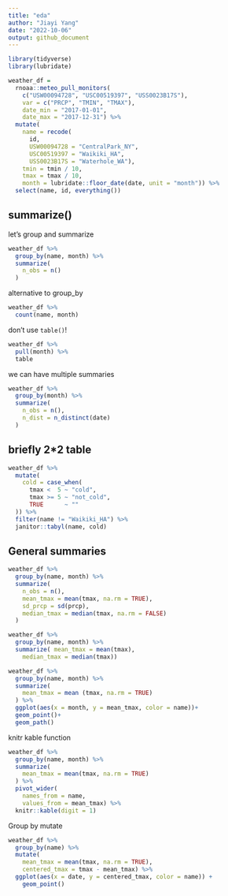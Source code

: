 ```yaml
---
title: "eda"
author: "Jiayi Yang"
date: "2022-10-06"
output: github_document
---
```

```r
library(tidyverse)
library(lubridate)
```

```r
weather_df =  
  rnoaa::meteo_pull_monitors(
    c("USW00094728", "USC00519397", "USS0023B17S"),
    var = c("PRCP", "TMIN", "TMAX"), 
    date_min = "2017-01-01",
    date_max = "2017-12-31") %>%
  mutate(
    name = recode(
      id, 
      USW00094728 = "CentralPark_NY", 
      USC00519397 = "Waikiki_HA",
      USS0023B17S = "Waterhole_WA"),
    tmin = tmin / 10,
    tmax = tmax / 10,
    month = lubridate::floor_date(date, unit = "month")) %>%
  select(name, id, everything())
```

## summarize()

let's group and summarize

```r
weather_df %>% 
  group_by(name, month) %>% 
  summarize(
    n_obs = n()
  )
```

alternative to group_by

```r
weather_df %>% 
  count(name, month)
```

don't use `table()`!

```r
weather_df %>% 
  pull(month) %>% 
  table
```

we can have multiple summaries
```r
weather_df %>% 
  group_by(month) %>% 
  summarize(
    n_obs = n(),
    n_dist = n_distinct(date)
  )
```

## briefly 2*2 table
```r
weather_df %>% 
  mutate(
    cold = case_when(
      tmax <  5 ~ "cold",
      tmax >= 5 ~ "not_cold",
      TRUE      ~ ""
  )) %>% 
  filter(name != "Waikiki_HA") %>% 
  janitor::tabyl(name, cold)
```

## General summaries
```r
weather_df %>% 
  group_by(name, month) %>% 
  summarize(
    n_obs = n(),
    mean_tmax = mean(tmax, na.rm = TRUE),
    sd_prcp = sd(prcp),
    median_tmax = median(tmax, na.rm = FALSE)
  )
```
```r
weather_df %>% 
  group_by(name, month) %>% 
  summarize( mean_tmax = mean(tmax),
    median_tmax = median(tmax))
```

```r
weather_df %>% 
  group_by(name, month) %>% 
  summarize(
    mean_tmax = mean (tmax, na.rm = TRUE)
  ) %>% 
  ggplot(aes(x = month, y = mean_tmax, color = name))+
  geom_point()+
  geom_path()

```
knitr kable function

```r
weather_df %>% 
  group_by(name, month) %>% 
  summarize(
    mean_tmax = mean(tmax, na.rm = TRUE)
  ) %>% 
  pivot_wider(
    names_from = name,
    values_from = mean_tmax) %>% 
  knitr::kable(digit = 1)
```

Group by mutate
```r
weather_df %>%
  group_by(name) %>%
  mutate(
    mean_tmax = mean(tmax, na.rm = TRUE),
    centered_tmax = tmax - mean_tmax) %>% 
  ggplot(aes(x = date, y = centered_tmax, color = name)) + 
    geom_point() 
```

